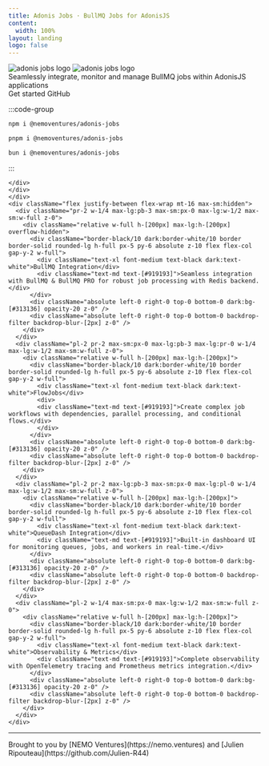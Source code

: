 ```yaml
---
title: Adonis Jobs · BullMQ Jobs for AdonisJS
content:
  width: 100%
layout: landing
logo: false
---
```



<div className="absolute max-w-[1120px] mx-auto w-full top-20 bottom-0 max-sm:w-[200%] max-sm:-left-[200px] max-sm:hidden" />

<div className="max-w-[1120px] mx-auto vp-doc relative px-[24px] mb-[96px] mt-[32px] md:px-0 md:mb-[64px]">
  <div className="pt-[48px] max-sm:pt-0">
    <div className="max-sm:px-0 flex justify-between z-0 max-md:justify-center">
      <div className="space-y-8 max-w-[400px] flex flex-col items-start max-md:items-center">
        <img className="dark:hidden h-[72px] max-sm:h-[60px]" src="/logo-adonis-jobs-light.svg" alt="adonis jobs logo" />
        <img className="hidden dark:block h-[72px] max-sm:h-[60px]" src="/logo-adonis-jobs-dark.svg" alt="adonis jobs logo" />
        <div className="font-regular text-[21px] max-sm:text-[18px] text-[#919193] max-md:text-center">Seamlessly integrate, monitor and manage <span className="text-black dark:text-white">BullMQ jobs</span> within <span className="text-black dark:text-white">AdonisJS</span> applications</div>
        <div className="flex justify-center space-x-2">
          <HomePage.Button href="/guides/installation" variant="accent">Get started</HomePage.Button>
          <HomePage.Button href="https://github.com/nemoengineering/adonis-jobs">GitHub</HomePage.Button>
        </div>
      </div>
      <div className="flex flex-col justify-between w-[440px] space-y-10 max-lg:w-[300px] max-md:hidden">
        <div id="home-install" className="h-full">

  :::code-group

  ```bash [npm]
  npm i @nemoventures/adonis-jobs
  ```

  ```bash [pnpm]
  pnpm i @nemoventures/adonis-jobs
  ```

  ```bash [bun]
  bun i @nemoventures/adonis-jobs
  ```

  :::

    </div>
    </div>
    </div>
    <div className="flex justify-between flex-wrap mt-16 max-sm:hidden">
      <div className="pr-2 w-1/4 max-lg:pb-3 max-sm:px-0 max-lg:w-1/2 max-sm:w-full z-0">
        <div className="relative w-full h-[200px] max-lg:h-[200px] overflow-hidden">
          <div className="border-black/10 dark:border-white/10 border border-solid rounded-lg h-full px-5 py-6 absolute z-10 flex flex-col gap-y-2 w-full">
            <div className="text-xl font-medium text-black dark:text-white">BullMQ Integration</div>
            <div className="text-md text-[#919193]">Seamless integration with BullMQ & BullMQ PRO for robust job processing with Redis backend.</div>
          </div>
          <div className="absolute left-0 right-0 top-0 bottom-0 dark:bg-[#313136] opacity-20 z-0" />
          <div className="absolute left-0 right-0 top-0 bottom-0 backdrop-filter backdrop-blur-[2px] z-0" />
        </div>
      </div>
      <div className="pl-2 pr-2 max-sm:px-0 max-lg:pb-3 max-lg:pr-0 w-1/4 max-lg:w-1/2 max-sm:w-full z-0">
        <div className="relative w-full h-[200px] max-lg:h-[200px]">
          <div className="border-black/10 dark:border-white/10 border border-solid rounded-lg h-full px-5 py-6 absolute z-10 flex flex-col gap-y-2 w-full">
            <div className="text-xl font-medium text-black dark:text-white">FlowJobs</div>
            <div>
            <div className="text-md text-[#919193]">Create complex job workflows with dependencies, parallel processing, and conditional flows.</div>
            </div>
          </div>
          <div className="absolute left-0 right-0 top-0 bottom-0 dark:bg-[#313136] opacity-20 z-0" />
          <div className="absolute left-0 right-0 top-0 bottom-0 backdrop-filter backdrop-blur-[2px] z-0" />
        </div>
      </div>
      <div className="pl-2 pr-2 max-lg:pb-3 max-sm:px-0 max-lg:pl-0 w-1/4 max-lg:w-1/2 max-sm:w-full z-0">
        <div className="relative w-full h-[200px] max-lg:h-[200px]">
          <div className="border-black/10 dark:border-white/10 border border-solid rounded-lg h-full px-5 py-6 absolute z-10 flex flex-col gap-y-2 w-full">
            <div className="text-xl font-medium text-black dark:text-white">QueueDash Integration</div>
            <div className="text-md text-[#919193]">Built-in dashboard UI for monitoring queues, jobs, and workers in real-time.</div>
          </div>
          <div className="absolute left-0 right-0 top-0 bottom-0 dark:bg-[#313136] opacity-20 z-0" />
          <div className="absolute left-0 right-0 top-0 bottom-0 backdrop-filter backdrop-blur-[2px] z-0" />
        </div>
      </div>
      <div className="pl-2 w-1/4 max-sm:px-0 max-lg:w-1/2 max-sm:w-full z-0">
        <div className="relative w-full h-[200px] max-lg:h-[200px]">
          <div className="border-black/10 dark:border-white/10 border border-solid rounded-lg h-full px-5 py-6 absolute z-10 flex flex-col gap-y-2 w-full">
            <div className="text-xl font-medium text-black dark:text-white">Observability & Metrics</div>
            <div className="text-md text-[#919193]">Complete observability with OpenTelemetry tracing and Prometheus metrics integration.</div>
          </div>
          <div className="absolute left-0 right-0 top-0 bottom-0 dark:bg-[#313136] opacity-20 z-0" />
          <div className="absolute left-0 right-0 top-0 bottom-0 backdrop-filter backdrop-blur-[2px] z-0" />
        </div>
      </div>
    </div>
  </div>
</div>

---
<div className="w-full text-center">
Brought to you by [NEMO Ventures](https://nemo.ventures) and [Julien Ripouteau](https://github.com/Julien-R44)
</div>
